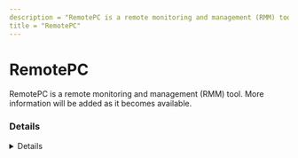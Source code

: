 ```yaml
---
description = "RemotePC is a remote monitoring and management (RMM) tool. More information will be added as it becomes available."
title = "RemotePC"
---
```




# RemotePC

RemotePC is a remote monitoring and management (RMM) tool. More information will be added as it becomes available.

### Details
<Details author={""}
         category={""}
         created={""}
         website={""}
         lastModified={"2-9-2024"}
         privileges={""}
         free={ false }
         verification={ false }
/>

#### Installation Paths
<Card code={ ["C:\\Program Files (x86)\\RemotePC\\*", "Idrive.File-Transfer", "*\\RemotePC\\*", "remotepcservice.exe", "RemotePC.exe", "remotepchost.exe", "idrive.RemotePCAgent", "rpcsuite.exe", "*\\RemotePCService.exe", "RemotePCService.exe"] }/>

#### Supported OS
<Badges color="warning" badges={ ["Windows"] }/>




### Forensic Artifacts




#### Network Artifacts
<EuiSpacer size="xl"/>
<NetworkArtifactsTable data={ [{"Description": "Known remote domains", "Domains": ["*.remotedesktop.com", "*.remotepc.com", "www.remotepc.com", "remotepc.com"], "Ports": []}] }/>




### Detections
- Detects potential network activity of RemotePC RMM tool
  - [Sigma Rule](https://github.com/magicsword-io/LOLRMM/blob/main/detections/sigma/remotepc_network_sigma.yml)
- Detects potential processes activity of RemotePC RMM tool
  - [Sigma Rule](https://github.com/magicsword-io/LOLRMM/blob/main/detections/sigma/remotepc_processes_sigma.yml)

### References
- [https://www.remotedesktop.com/helpdesk/faq-firewall](https://www.remotedesktop.com/helpdesk/faq-firewall)

